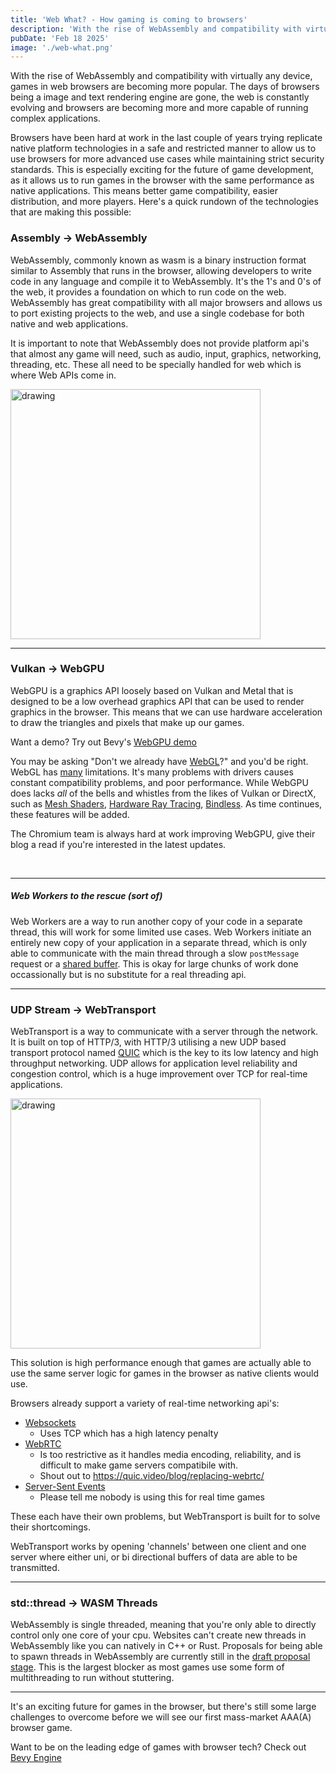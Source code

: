 ```yaml
---
title: 'Web What? - How gaming is coming to browsers'
description: 'With the rise of WebAssembly and compatibility with virtually any device, games in web browsers are becoming more popular. But there''s still some large challenges to supporting the platform you should know.'
pubDate: 'Feb 18 2025'
image: './web-what.png'
---
```



With the rise of WebAssembly and compatibility with virtually any device, games in web browsers are becoming more popular. The days of browsers being a image and text rendering engine are gone, the web is constantly evolving and browsers are becoming more and more capable of running complex applications.

Browsers have been hard at work in the last couple of years trying replicate native platform technologies in a safe and restricted manner to allow us to use browsers for more advanced use cases while maintaining strict security standards.
This is especially exciting for the future of game development, as it allows us to run games in the browser with the same performance as native applications. This means better game compatibility, easier distribution, and more players.
Here's a quick rundown of the technologies that are making this possible:

### Assembly -> WebAssembly

<BaselineStatus id="wasm" />

WebAssembly, commonly known as wasm is a binary instruction format similar to Assembly that runs in the browser,
allowing developers to write code in any language and compile it to WebAssembly. It's the 1's and 0's of the web, it 
provides a foundation on which to run code on the web.
WebAssembly has great compatibility with all major browsers and allows us to port existing projects to the web, and
use a single codebase for both native and web applications.

It is important to note that WebAssembly does not provide platform api's that almost any game will need, such as
audio, input, graphics, networking, threading, etc. These all need to be specially handled for web which is where Web APIs come in.

<Image src={WebassemblyImage} alt="drawing" width="400"/>

----------------------------

### Vulkan -> WebGPU

<BaselineStatus id="webgpu" />

WebGPU is a graphics API loosely based on Vulkan and Metal that is designed to be a low overhead graphics API
that can be used to render graphics in the browser. This means that we can use hardware acceleration to draw the
triangles and pixels that make up our games.

Want a demo? Try out Bevy's [WebGPU demo](https://bevyengine.org/examples-webgpu/3d-rendering/motion-blur/)

You may be asking "Don't we already have [WebGL](https://developer.mozilla.org/en-US/docs/Web/API/WebGL_API)?" and you'd be right.
WebGL has
[many](https://discussions.unity.com/t/webgl-vs-desktop-unity-vs-js-engine/932348)
limitations. It's many problems with drivers causes constant compatibility problems, and poor performance.
While WebGPU does lacks *all* of the bells and whistles from the likes of Vulkan or DirectX, such as 
[Mesh Shaders](https://github.com/gpuweb/gpuweb/issues/3015),
[Hardware Ray Tracing](https://github.com/gpuweb/gpuweb/issues/535),
[Bindless](https://hackmd.io/PCwnjLyVSqmLfTRSqH0viA?view).
As time continues, these features will be added.

The Chromium team is always hard at work improving WebGPU, give their blog a read if you're interested in the latest updates.

<LinkPreview id="https://developer.chrome.com/blog/next-for-webgpu" />

<br/>

----------------------------

##### Web Workers to the rescue (sort of)

<BaselineStatus id="js-modules-workers" />

Web Workers are a way to run another copy of your code in a separate thread, this will work for some limited use cases.
Web Workers initiate an entirely new copy of your application in a separate thread, which is only able to communicate with the main
thread through a slow `postMessage` request or a [shared buffer](https://developer.mozilla.org/en-US/docs/Web/JavaScript/Reference/Global_Objects/SharedArrayBuffer).
This is okay for large chunks of work done occassionally but is no substitute for a real threading api. 

----------------------------

### UDP Stream -> WebTransport

<BaselineStatus id="webtransport" />

WebTransport is a way to communicate with a server through the network. It is built on top of HTTP/3, with HTTP/3 utilising
a new UDP based transport protocol named [QUIC](https://www.chromium.org/quic/) which is the key to its low latency and high throughput networking.
UDP allows for application level reliability and congestion control, which is a huge improvement over TCP for real-time applications.

<Image src={WebtransportImage} alt="drawing" width="400"/>

This solution is high performance enough that games are actually able to use the same server logic for games in the browser as native clients would use. 

Browsers already support a variety of real-time networking api's:
- [Websockets](https://developer.mozilla.org/en-US/docs/Web/API/WebSockets_API)
    - Uses TCP which has a high latency penalty
- [WebRTC](https://developer.mozilla.org/en-US/docs/Web/API/WebRTC_API)
    - Is too restrictive as it handles media encoding, reliability, and is difficult to make game servers compatibile with.
    - Shout out to https://quic.video/blog/replacing-webrtc/
- [Server-Sent Events](https://developer.mozilla.org/en-US/docs/Web/API/Server-sent_events/Using_server-sent_events)
    - Please tell me nobody is using this for real time games

These each have their own problems, but WebTransport is built for to solve their shortcomings.

WebTransport works by opening 'channels' between one client and one server where either uni, or bi directional buffers of data are able
to be transmitted.

----------------------------

### std::thread -> WASM Threads

<BaselineStatus id="shared-everything-threads" />

WebAssembly is single threaded, meaning that you're only able to directly control only one core of your cpu. Websites can't create new threads in WebAssembly like you can natively in C++ or Rust.
Proposals for being able to spawn threads in WebAssembly are currently still in the [draft proposal stage](https://github.com/WebAssembly/shared-everything-threads).
This is the largest blocker as most games use some form of multithreading to run without stuttering.

----------------------------

It's an exciting future for games in the browser, but there's still some large challenges to overcome before we will see our first mass-market AAA(A) browser game.

Want to be on the leading edge of games with browser tech? Check out [Bevy Engine](https://bevyengine.org/)
